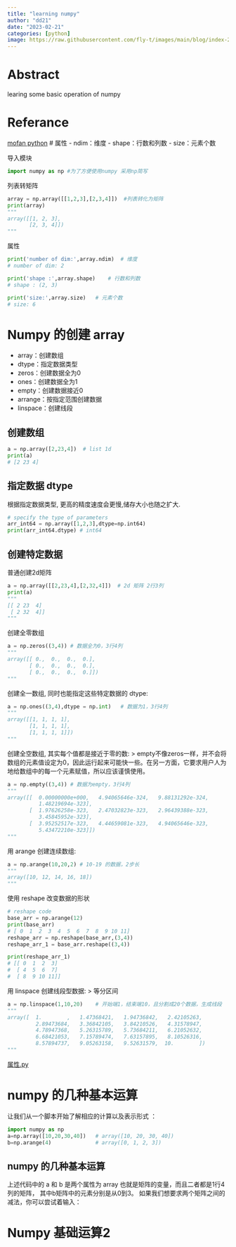 ```yaml
---
title: "learning numpy" 
author: "dd21"
date: "2023-02-21" 
categories: [python]
image: https://raw.githubusercontent.com/fly-t/images/main/blog/index-2023-02-21-18-26-32.png
---
```



# Abstract

learing some  basic operation of numpy

# Referance
[mofan python](https://mofanpy.com/tutorials/data-manipulation/np-pd/np-array)
# 属性
- ndim：维度
- shape：行数和列数
- size：元素个数


导入模块

``` python
import numpy as np #为了方便使用numpy 采用np简写

```
列表转矩阵

``` python
array = np.array([[1,2,3],[2,3,4]])  #列表转化为矩阵
print(array)
"""
array([[1, 2, 3],
       [2, 3, 4]])
"""
```

属性

``` python
print('number of dim:',array.ndim)  # 维度
# number of dim: 2

print('shape :',array.shape)    # 行数和列数
# shape : (2, 3)

print('size:',array.size)   # 元素个数
# size: 6
```


# Numpy 的创建 array
- array：创建数组
- dtype：指定数据类型
- zeros：创建数据全为0
- ones：创建数据全为1
- empty：创建数据接近0
- arrange：按指定范围创建数据
- linspace：创建线段

## 创建数组

``` python
a = np.array([2,23,4])  # list 1d
print(a)
# [2 23 4]
```

## 指定数据 dtype

根据指定数据类型, 更高的精度速度会更慢,储存大小也随之扩大.
``` python
# specify the type of parameters
arr_int64 = np.array([1,2,3],dtype=np.int64)
print(arr_int64.dtype) # int64
```

## 创建特定数据

普通创建2d矩阵
``` python
a = np.array([[2,23,4],[2,32,4]])  # 2d 矩阵 2行3列
print(a)
"""
[[ 2 23  4]
 [ 2 32  4]]
"""
```
创建全零数组

``` python
a = np.zeros((3,4)) # 数据全为0，3行4列
"""
array([[ 0.,  0.,  0.,  0.],
       [ 0.,  0.,  0.,  0.],
       [ 0.,  0.,  0.,  0.]])
"""
```

创建全一数组, 同时也能指定这些特定数据的 dtype:

``` python
a = np.ones((3,4),dtype = np.int)   # 数据为1，3行4列
"""
array([[1, 1, 1, 1],
       [1, 1, 1, 1],
       [1, 1, 1, 1]])
"""
```
创建全空数组, 其实每个值都是接近于零的数:
> empty不像zeros一样，并不会将数组的元素值设定为0，因此运行起来可能快一些。在另一方面，它要求用户人为地给数组中的每一个元素赋值，所以应该谨慎使用。
``` python
a = np.empty((3,4)) # 数据为empty，3行4列
"""
array([[  0.00000000e+000,   4.94065646e-324,   9.88131292e-324,
          1.48219694e-323],
       [  1.97626258e-323,   2.47032823e-323,   2.96439388e-323,
          3.45845952e-323],
       [  3.95252517e-323,   4.44659081e-323,   4.94065646e-323,
          5.43472210e-323]])
"""
```

用 arange 创建连续数组:
``` python
a = np.arange(10,20,2) # 10-19 的数据，2步长
"""
array([10, 12, 14, 16, 18])
"""
```
使用 reshape 改变数据的形状
``` python
# reshape code
base_arr = np.arange(12)
print(base_arr)
# [ 0  1  2  3  4  5  6  7  8  9 10 11]
reshape_arr = np.reshape(base_arr,(3,4))
reshape_arr_1 = base_arr.reshape((3,4))

print(reshape_arr_1)
# [[ 0  1  2  3]
#  [ 4  5  6  7]
#  [ 8  9 10 11]]
```

用 linspace 创建线段型数据:
> 等分区间

``` python
a = np.linspace(1,10,20)    # 开始端1，结束端10，且分割成20个数据，生成线段
"""
array([  1.        ,   1.47368421,   1.94736842,   2.42105263,
         2.89473684,   3.36842105,   3.84210526,   4.31578947,
         4.78947368,   5.26315789,   5.73684211,   6.21052632,
         6.68421053,   7.15789474,   7.63157895,   8.10526316,
         8.57894737,   9.05263158,   9.52631579,  10.        ])
"""
```
[属性.py](./0_property.py)




# numpy 的几种基本运算
让我们从一个脚本开始了解相应的计算以及表示形式 ：
``` python
import numpy as np
a=np.array([10,20,30,40])   # array([10, 20, 30, 40])
b=np.arange(4)              # array([0, 1, 2, 3])
```
## numpy 的几种基本运算
上述代码中的 a 和 b 是两个属性为 array 也就是矩阵的变量，而且二者都是1行4列的矩阵， 其中b矩阵中的元素分别是从0到3。 如果我们想要求两个矩阵之间的减法，你可以尝试着输入：








# Numpy 基础运算2
